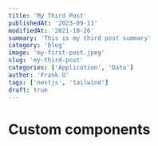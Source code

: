 ```yaml
---
title: 'My Third Post'
publishedAt: '2023-09-11'
modifiedAt: '2021-10-26'
summary: 'This is my third post summary'
category: 'blog'
image: 'my-first-post.jpeg'
slug: 'my-third-post'
categories: ['Application', 'Data']
author: 'Frank O'
tags: ['nextjs', 'tailwind']
draft: true
---
```


# Custom components

<card
  title="Amazon Basics Height-Adjustable Gaming Desk"
  price="$156.68"
  imgsrc="https://m.media-amazon.com/images/I/61kAyJ1BaBS._AC_SL1500_.jpg"
  url="https://www.amazon.com/Amazon-Basics-Height-Adjustable-Gaming-Monitor/dp/B08FJCHQ7V?keywords=adjustable%2BGaming%2BDesk&qid=1637327269&qsid=137-6306558-8614467&s=home-garden&sr=1-12&sres=B07J5YCNHW%2CB08F7FCFY1%2CB091YNDVGG%2CB089GM7CW1%2CB072MLNQXK%2CB088R9F4G5%2CB0892Z27D8%2CB08V14292V%2CB08FJCHQ7V%2CB094MW294G%2CB07JFFZGC4%2CB08S3X7SYQ%2CB08P58TY9D%2CB08BJ2XHY9%2CB09LM3CZF6%2CB079MGVDFY%2CB092V84BZM%2CB0834SSM1M%2CB08V53MTWW%2CB08668Y49C&srpt=DESK&th=1&linkCode=ll1&tag=standingify-20&linkId=530887a4b3e2d0e4a249c03495277259&language=en_US&ref_=as_li_ss_tl"
/>
